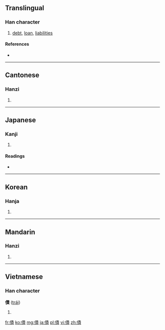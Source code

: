 {{also|债}}
==Translingual==

===Han character===
{{Han char|rn=9|rad=人|as=11|sn=13|four=2528<sub>6</sub>|canj=人手一金 (OQMC)}}

# [[debt]], [[loan]], [[liabilities]]

====References====
* {{Han ref|kx=0114.260|dkj=01022|dj=0244.030|hdz=10207.100|uh=50B5|ud=20661|bh=B6C5|bd=46789}}

----

==Cantonese==

===Hanzi===
{{yue-hanzi|jyut=|y=jaai3|sim=债}}

# {{defn|Cantonese|sort=人11}}

----

==Japanese==

===Kanji===
{{ja-kanji|grade=c|rs=人11}}

# {{defn|Japanese|sort=人11}}

====Readings====
* {{ja-readings|on=[[さい]] (sai)|kun=[[かり]] (kari)}}

----

==Korean==

===Hanja===
{{ko-hanja|hangeul=채|rv=chae|mr=ch'ae}}

# {{defn|Korean|sort=人11}}

----

==Mandarin==

===Hanzi===
{{cmn-hanzi|sim=债|pin=[[zhài]] ([[zhai4]])|wg=chai<sup>4</sup>}}

# {{defn|Mandarin|sort=人11}}

----

==Vietnamese==

===Han character===
'''債''' ([[trái]])

# {{defn|Vietnamese}}

[[fr:債]]
[[ko:債]]
[[mg:債]]
[[ja:債]]
[[pl:債]]
[[vi:債]]
[[zh:債]]
